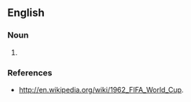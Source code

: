 ==English==

===Noun===
{{en-noun}}

# {{Football (soccer) term signifying a goal being scored directly from a corner kick without any other player - on either team - touching or otherwise deflecting the ball into the goal.  A rare event}}

===References===
*http://en.wikipedia.org/wiki/1962_FIFA_World_Cup.